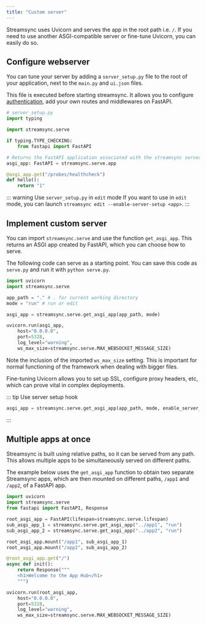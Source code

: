 ```yaml
---
title: "Custom server"
---
```


Streamsync uses Uvicorn and serves the app in the root path i.e. `/`. If you need to use another ASGI-compatible server or fine-tune Uvicorn, you can easily do so.

## Configure webserver

You can tune your server by adding a `server_setup.py` file to the root 
of your application, next to the `main.py` and `ui.json` files.

This file is executed before starting streamsync. It allows you to configure [authentication](./authentication.md),
add your own routes and middlewares on FastAPI. 

```python
# server_setup.py
import typing

import streamsync.serve

if typing.TYPE_CHECKING:
    from fastapi import FastAPI

# Returns the FastAPI application associated with the streamsync server.
asgi_app: FastAPI = streamsync.serve.app

@asgi_app.get("/probes/healthcheck")
def hello():
    return "1"
```

::: warning Use `server_setup.py` in `edit` mode
If you want to use in `edit` mode, 
you can launch `streamsync edit --enable-server-setup <app>`.
:::

## Implement custom server

You can import `streamsync.serve` and use the function `get_asgi_app`. This returns an ASGI app created by FastAPI, which you can choose how to serve.

The following code can serve as a starting point. You can save this code as `serve.py` and run it with `python serve.py`.

```py
import uvicorn
import streamsync.serve

app_path = "." # . for current working directory
mode = "run" # run or edit

asgi_app = streamsync.serve.get_asgi_app(app_path, mode)

uvicorn.run(asgi_app,
    host="0.0.0.0",
    port=5328,
    log_level="warning",
    ws_max_size=streamsync.serve.MAX_WEBSOCKET_MESSAGE_SIZE)
```

Note the inclusion of the imported `ws_max_size` setting. This is important for normal functioning of the framework when dealing with bigger files.

Fine-tuning Uvicorn allows you to set up SSL, configure proxy headers, etc, which can prove vital in complex deployments.

::: tip Use server setup hook
```python
asgi_app = streamsync.serve.get_asgi_app(app_path, mode, enable_server_setup=True)
```
:::

## Multiple apps at once

Streamsync is built using relative paths, so it can be served from any path. This allows multiple apps to be simultaneously served on different paths.

The example below uses the `get_asgi_app` function to obtain two separate Streamsync apps, which are then mounted on different paths, `/app1` and `/app2`, of a FastAPI app.

```py
import uvicorn
import streamsync.serve
from fastapi import FastAPI, Response

root_asgi_app = FastAPI(lifespan=streamsync.serve.lifespan)
sub_asgi_app_1 = streamsync.serve.get_asgi_app("../app1", "run")
sub_asgi_app_2 = streamsync.serve.get_asgi_app("../app2", "run")

root_asgi_app.mount("/app1", sub_asgi_app_1)
root_asgi_app.mount("/app2", sub_asgi_app_2)

@root_asgi_app.get("/")
async def init():
    return Response("""
    <h1>Welcome to the App Hub</h1>
    """)

uvicorn.run(root_asgi_app,
    host="0.0.0.0",
    port=5328,
    log_level="warning",
    ws_max_size=streamsync.serve.MAX_WEBSOCKET_MESSAGE_SIZE)
```
